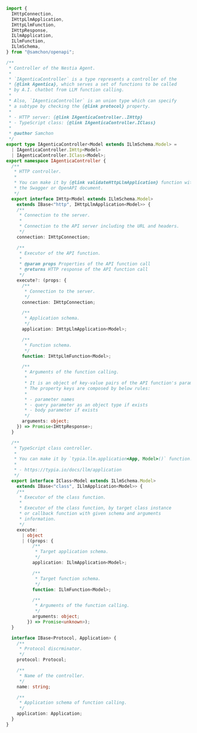 ```typescript filename="@agentica/core/IAgenticaController" showLineNumbers
import {
  IHttpConnection,
  IHttpLlmApplication,
  IHttpLlmFunction,
  IHttpResponse,
  ILlmApplication,
  ILlmFunction,
  ILlmSchema,
} from "@samchon/openapi";

/**
 * Controller of the Nestia Agent.
 *
 * `IAgenticaController` is a type represents a controller of the
 * {@link Agentica}, which serves a set of functions to be called
 * by A.I. chatbot from LLM function calling.
 *
 * Also, `IAgenticaController` is an union type which can specify
 * a subtype by checking the {@link protocol} property.
 *
 * - HTTP server: {@link IAgenticaController..IHttp}
 * - TypeScript class: {@link IAgenticaController.IClass}
 *
 * @author Samchon
 */
export type IAgenticaController<Model extends ILlmSchema.Model> =
  | IAgenticaController.IHttp<Model>
  | IAgenticaController.IClass<Model>;
export namespace IAgenticaController {
  /**
   * HTTP controller.
   *
   * You can make it by {@link validateHttpLlmApplication} function with
   * the Swagger or OpenAPI document.
   */
  export interface IHttp<Model extends ILlmSchema.Model>
    extends IBase<"http", IHttpLlmApplication<Model>> {
    /**
     * Connection to the server.
     *
     * Connection to the API server including the URL and headers.
     */
    connection: IHttpConnection;

    /**
     * Executor of the API function.
     *
     * @param props Properties of the API function call
     * @returns HTTP response of the API function call
     */
    execute?: (props: {
      /**
       * Connection to the server.
       */
      connection: IHttpConnection;

      /**
       * Application schema.
       */
      application: IHttpLlmApplication<Model>;

      /**
       * Function schema.
       */
      function: IHttpLlmFunction<Model>;

      /**
       * Arguments of the function calling.
       *
       * It is an object of key-value pairs of the API function's parameters.
       * The property keys are composed by below rules:
       *
       * - parameter names
       * - query parameter as an object type if exists
       * - body parameter if exists
       */
      arguments: object;
    }) => Promise<IHttpResponse>;
  }

  /**
   * TypeScript class controller.
   *
   * You can make it by `typia.llm.application<App, Model>()` function.
   *
   * - https://typia.io/docs/llm/application
   */
  export interface IClass<Model extends ILlmSchema.Model>
    extends IBase<"class", ILlmApplication<Model>> {
    /**
     * Executor of the class function.
     *
     * Executor of the class function, by target class instance
     * or callback function with given schema and arguments
     * information.
     */
    execute:
      | object
      | ((props: {
          /**
           * Target application schema.
           */
          application: ILlmApplication<Model>;

          /**
           * Target function schema.
           */
          function: ILlmFunction<Model>;

          /**
           * Arguments of the function calling.
           */
          arguments: object;
        }) => Promise<unknown>);
  }

  interface IBase<Protocol, Application> {
    /**
     * Protocol discrminator.
     */
    protocol: Protocol;

    /**
     * Name of the controller.
     */
    name: string;

    /**
     * Application schema of function calling.
     */
    application: Application;
  }
}
```